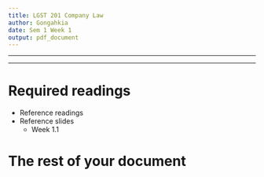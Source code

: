 ```yaml
---
title: LGST 201 Company Law
author: Gongahkia
date: Sem 1 Week 1  
output: pdf_document
---
```


---

\tableofcontents

---

# Required readings

* Reference readings
* Reference slides 
    * Week 1.1 

\newpage

# The rest of your document
